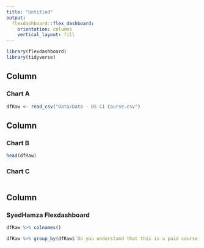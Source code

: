 ```yaml
---
title: "Untitled"
output: 
  flexdashboard::flex_dashboard:
    orientation: columns
    vertical_layout: fill
---
```


```r
library(flexdashboard)
library(tidyverse)
```

Column 
-----------------------------------------------------------------------

### Chart A


```r

dfRaw <- read_csv("Data/Data - DS C1 Course.csv")

```

Column 
-----------------------------------------------------------------------

### Chart B


```r

head(dfRaw)

```

### Chart C

```r

```

Column 
-----------------------------------------------------------------------

### SyedHamza Flexdashboard

```r
dfRaw %>% colnames()
```

```r
dfRaw %>% group_by(dfRaw$`Do you understand that this is a paid course ?...3`) %>% count()
```

